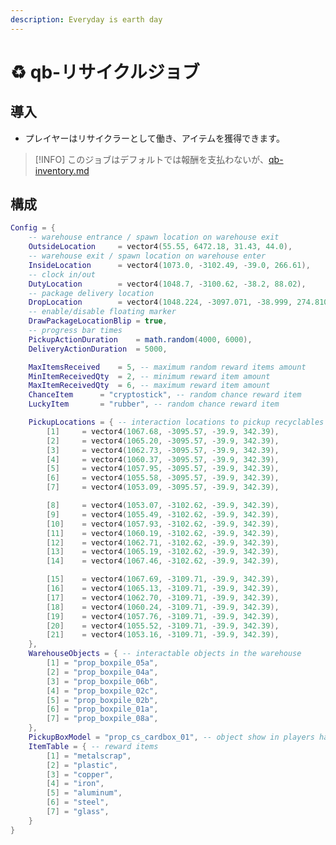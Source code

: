 ```yaml
---
description: Everyday is earth day
---
```


# ♻ qb-リサイクルジョブ

## 導入

* プレイヤーはリサイクラーとして働き、アイテムを獲得できます。

> \[!INFO]
> このジョブはデフォルトでは報酬を支払わないが、[qb-inventory.md](qb-inventory.md "mention")

## 構成

```lua
Config = {
	-- warehouse entrance / spawn location on warehouse exit
	OutsideLocation 	= vector4(55.55, 6472.18, 31.43, 44.0),
	-- warehouse exit / spawn location on warehouse enter
	InsideLocation 		= vector4(1073.0, -3102.49, -39.0, 266.61),
	-- clock in/out
	DutyLocation 		= vector4(1048.7, -3100.62, -38.2, 88.02),
	-- package delivery location
	DropLocation 		= vector4(1048.224, -3097.071, -38.999, 274.810),
	-- enable/disable floating marker
	DrawPackageLocationBlip = true,
	-- progress bar times
	PickupActionDuration 	= math.random(4000, 6000),
	DeliveryActionDuration 	= 5000,

	MaxItemsReceived 	= 5, -- maximum random reward items amount
	MinItemReceivedQty 	= 2, -- minimum reward item amount
	MaxItemReceivedQty 	= 6, -- maximum reward item amount
	ChanceItem 		= "cryptostick", -- random chance reward item
	LuckyItem 		= "rubber", -- random chance reward item

	PickupLocations = { -- interaction locations to pickup recyclables
		[1] 	= vector4(1067.68, -3095.57, -39.9, 342.39),
		[2] 	= vector4(1065.20, -3095.57, -39.9, 342.39),
		[3] 	= vector4(1062.73, -3095.57, -39.9, 342.39),
		[4] 	= vector4(1060.37, -3095.57, -39.9, 342.39),
		[5] 	= vector4(1057.95, -3095.57, -39.9, 342.39),
		[6] 	= vector4(1055.58, -3095.57, -39.9, 342.39),
		[7] 	= vector4(1053.09, -3095.57, -39.9, 342.39),

		[8] 	= vector4(1053.07, -3102.62, -39.9, 342.39),
		[9] 	= vector4(1055.49, -3102.62, -39.9, 342.39),
		[10]	= vector4(1057.93, -3102.62, -39.9, 342.39),
		[11] 	= vector4(1060.19, -3102.62, -39.9, 342.39),
		[12] 	= vector4(1062.71, -3102.62, -39.9, 342.39),
		[13] 	= vector4(1065.19, -3102.62, -39.9, 342.39),
		[14] 	= vector4(1067.46, -3102.62, -39.9, 342.39),

		[15] 	= vector4(1067.69, -3109.71, -39.9, 342.39),
		[16] 	= vector4(1065.13, -3109.71, -39.9, 342.39),
		[17] 	= vector4(1062.70, -3109.71, -39.9, 342.39),
		[18]	= vector4(1060.24, -3109.71, -39.9, 342.39),
		[19]	= vector4(1057.76, -3109.71, -39.9, 342.39),
		[20] 	= vector4(1055.52, -3109.71, -39.9, 342.39),
		[21]	= vector4(1053.16, -3109.71, -39.9, 342.39),
	},
	WarehouseObjects = { -- interactable objects in the warehouse
		[1] = "prop_boxpile_05a",
		[2] = "prop_boxpile_04a",
		[3] = "prop_boxpile_06b",
		[4] = "prop_boxpile_02c",
		[5] = "prop_boxpile_02b",
		[6] = "prop_boxpile_01a",
		[7] = "prop_boxpile_08a",
	},
	PickupBoxModel = "prop_cs_cardbox_01", -- object show in players hands
	ItemTable = { -- reward items
		[1] = "metalscrap",
		[2] = "plastic",
		[3] = "copper",
		[4] = "iron",
		[5] = "aluminum",
		[6] = "steel",
		[7] = "glass",
	}
}
```

